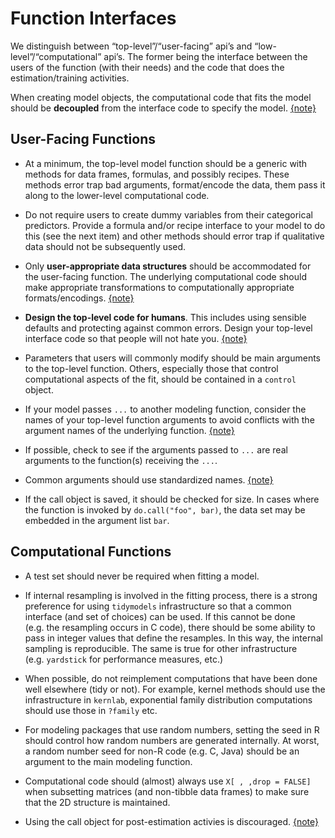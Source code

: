 # Function Interfaces

We distinguish between "top-level"/"user-facing" api's and "low-level"/"computational" api's. The former being the interface between the users of the function (with their needs) and the code that does the estimation/training activities. 

<div id="decouple-back"></div> 

When creating model objects, the computational code that fits the model should be **decoupled** from the interface code to specify the model. [{note}](#decouple) 

## User-Facing Functions

* At a minimum, the top-level model function should be a generic with methods for data frames, formulas, and possibly recipes. These methods error trap bad arguments, format/encode the data, them pass it along to the lower-level computational code. 
    
* Do not require users to create dummy variables from their categorical predictors. Provide a formula and/or recipe interface to your model to do this (see the next item) and other methods should error trap if qualitative data should not be subsequently used. 

<div id="user-appropriate-back"></div> 

* Only **user-appropriate data structures** should be accommodated for the user-facing function. The underlying computational code should make appropriate transformations to computationally appropriate formats/encodings.  [{note}](#user-appropriate) 

<div id="top-level-back"></div> 

* **Design the top-level code for humans**. This includes using sensible defaults and protecting against common errors. Design your top-level interface code so that people will not hate you. [{note}](#top-level)

* Parameters that users will commonly modify should be main arguments to the top-level function. Others, especially those that control computational aspects of the fit, should be contained in a `control` object. 

<div id="common-param-back"></div>

* If your model passes `...` to another modeling function, consider the names of your top-level function arguments to avoid conflicts with the argument names of the underlying function. [{note}](#common-param)

* If possible, check to see if the arguments passed to `...` are real arguments to the function(s) receiving the `...`.  

<div id="standardized-back"></div>

* Common arguments should use standardized names. [{note}](#standardized)

* If the call object is saved, it should be checked for size. In cases where the function is invoked by `do.call("foo", bar)`, the data set may be embedded in the argument list `bar`. 


## Computational Functions

* A test set should never be required when fitting a model. 

* If internal resampling is involved in the fitting process, there is a strong preference for using `tidymodels` infrastructure so that a common interface (and set of choices) can be used. If this cannot be done (e.g. the resampling occurs in C code), there should be some ability to pass in integer values that define the resamples. In this way, the internal sampling is reproducible. The same is true for other infrastructure (e.g. `yardstick` for performance measures, etc.)

* When possible, do not reimplement computations that have been done well elsewhere (tidy or not). For example, kernel methods should use the infrastructure in `kernlab`, exponential family distribution computations should use those in `?family` etc. 

* For modeling packages that use random numbers, setting the seed in R should control how random numbers are generated internally. At worst, a random number seed for non-R code (e.g. C, Java) should be an argument to the main modeling function.

* Computational code should (almost) always use `X[ , ,drop = FALSE]` when subsetting matrices (and non-tibble data frames) to make sure that the 2D structure is maintained. 

<div id="calls-back"></div>

* Using the call object for post-estimation activies is discouraged. [{note}](#calls)
 
